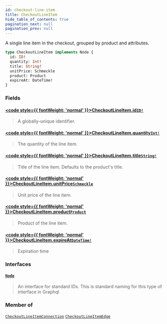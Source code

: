 ```yaml
---
id: checkout-line-item
title: CheckoutLineItem
hide_table_of_contents: true
pagination_next: null
pagination_prev: null
---
```








A single line item in the checkout, grouped by product and attributes.

```graphql
type CheckoutLineItem implements Node {
  id: ID!
  quantity: Int!
  title: String!
  unitPrice: Schmeckle
  product: Product
  expireAt: DateTime!
}
```


### Fields

#### [<code style={{ fontWeight: 'normal' }}>CheckoutLineItem.<b>id</b></code>](#)<Bullet />[`ID!`](/scalars/id) <Badge class="secondary" text="non-null"/> <Badge class="secondary" text="scalar"/>
> A globally-unique identifier.
> 

#### [<code style={{ fontWeight: 'normal' }}>CheckoutLineItem.<b>quantity</b></code>](#)<Bullet />[`Int!`](/scalars/int) <Badge class="secondary" text="non-null"/> <Badge class="secondary" text="scalar"/>
> The quantity of the line item.
> 

#### [<code style={{ fontWeight: 'normal' }}>CheckoutLineItem.<b>title</b></code>](#)<Bullet />[`String!`](/scalars/string) <Badge class="secondary" text="non-null"/> <Badge class="secondary" text="scalar"/>
> Title of the line item. Defaults to the product's title.
> 

#### [<code style={{ fontWeight: 'normal' }}>CheckoutLineItem.<b>unitPrice</b></code>](#)<Bullet />[`Schmeckle`](/objects/schmeckle) <Badge class="secondary" text="object"/>
> Unit price of the line item.
> 

#### [<code style={{ fontWeight: 'normal' }}>CheckoutLineItem.<b>product</b></code>](#)<Bullet />[`Product`](/objects/product) <Badge class="secondary" text="object"/>
> Product of the line item.
> 

#### [<code style={{ fontWeight: 'normal' }}>CheckoutLineItem.<b>expireAt</b></code>](#)<Bullet />[`DateTime!`](/scalars/date-time) <Badge class="secondary" text="non-null"/> <Badge class="secondary" text="scalar"/>
> Expiration time
> 

### Interfaces

#### [`Node`](/interfaces/node) <Badge class="secondary" text="interface"/>
> An interface for standard IDs. This is standard naming for this type of interface in Graphql
> 



### Member of

[`CheckoutLineItemConnection`](/objects/checkout-line-item-connection)  <Badge class="secondary" text="object"/><Bullet />[`CheckoutLineItemEdge`](/objects/checkout-line-item-edge)  <Badge class="secondary" text="object"/>



